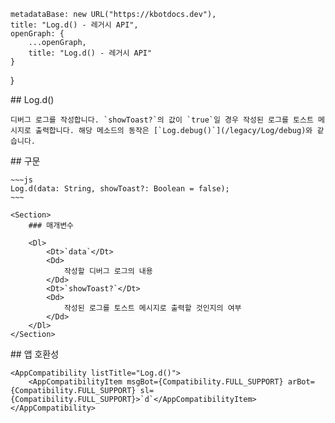 
    metadataBase: new URL("https://kbotdocs.dev"),
    title: "Log.d() - 레거시 API",
    openGraph: {
        ...openGraph,
        title: "Log.d() - 레거시 API"
    }
}

<Section>
    ## Log.d()

    디버그 로그를 작성합니다. `showToast?`의 값이 `true`일 경우 작성된 로그를 토스트 메시지로 출력합니다. 해당 메소드의 동작은 [`Log.debug()`](/legacy/Log/debug)와 같습니다.
</Section>
<Section>
    ## 구문

    ~~~js
    Log.d(data: String, showToast?: Boolean = false);
    ~~~

    <Section>
        ### 매개변수

        <Dl>
            <Dt>`data`</Dt>
            <Dd>
                작성할 디버그 로그의 내용
            </Dd>
            <Dt>`showToast?`</Dt>
            <Dd>
                작성된 로그를 토스트 메시지로 출력할 것인지의 여부
            </Dd>
        </Dl>
    </Section>
</Section>
<Section>
    ## 앱 호환성

    <AppCompatibility listTitle="Log.d()">
        <AppCompatibilityItem msgBot={Compatibility.FULL_SUPPORT} arBot={Compatibility.FULL_SUPPORT} sl={Compatibility.FULL_SUPPORT}>`d`</AppCompatibilityItem>
    </AppCompatibility>
</Section>
